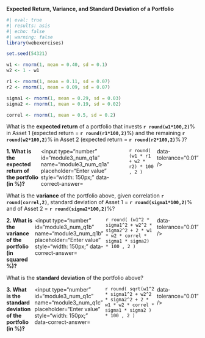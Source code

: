 ::: {.question}


**Expected Return, Variance, and Standard Deviation of a Portfolio**

```r
#| eval: true
#| results: asis
#| echo: false
#| warning: false
library(webexercises)

set.seed(54321)

w1 <- rnorm(1, mean = 0.40, sd = 0.1)
w2 <- 1 - w1

r1 <- rnorm(1, mean = 0.11, sd = 0.07)
r2 <- rnorm(1, mean = 0.09, sd = 0.07)

sigma1 <- rnorm(1, mean = 0.29, sd = 0.03)
sigma2 <- rnorm(1, mean = 0.19, sd = 0.02)

correl <- rnorm(1, mean = 0.5, sd = 0.2)
```

What is the **expected return** of a portfolio that invests **`r round(w1*100,2)`**% in Asset&nbsp;1 (expected return = **`r round(r1*100,2)`**%) and the remaining **`r round(w2*100,2)`**% in Asset&nbsp;2 (expected return = **`r round(r2*100,2)`**%   )?

::: {.question-block}

<form onsubmit="event.preventDefault();" style="display: flex; flex-direction: row; gap: 6px;">
  <label for="module3_num_q1a"><strong>1. What is the expected return of the portfolio (in %)?</strong></label>
  <!-- Only two decimal places in the answer -->
  <input type="number" id="module3_num_q1a" name="module3_num_q1a" placeholder="Enter value" style="width: 150px;"
         data-correct-answer=`r round( (w1 * r1 + w2 * r2) * 100 , 2 )` data-tolerance="0.01" />
</form>

<div id="feedback-module3_num_q1a" class="feedback" data-status="" style="display:none;">
✅ Expected return = w₁×r₁ + w₂×r₂ = **`r round((w1 * r1 + w2 * r2) * 100, 2)`**%.
</div>

:::

What is the **variance** of the portfolio above, given correlation **`r round(correl,2)`**, standard deviation of Asset&nbsp;1 = **`r round(sigma1*100,2)`**% and of Asset&nbsp;2 = **`r round(sigma2*100,2)`**%?

::: {.question-block}

<form onsubmit="event.preventDefault();" style="display: flex; flex-direction: row; gap: 6px;">
  <label for="module3_num_q1b"><strong>2. What is the variance of the portfolio (in squared %)?</strong></label>
  <!-- Only two decimal places in the answer -->
  <input type="number" id="module3_num_q1b" name="module3_num_q1b" placeholder="Enter value" style="width: 150px;"
         data-correct-answer=`r round( (w1^2 * sigma1^2 + w2^2 * sigma2^2 + 2 * w1 * w2 * correl * sigma1 * sigma2) * 100 , 2 )` data-tolerance="0.01" />
</form>

<div id="feedback-module3_num_q1b" class="feedback" data-status="" style="display:none;">
✅ Variance = w₁²σ₁² + w₂²σ₂² + 2w₁w₂ρσ₁σ₂ = **`r round((w1^2 * sigma1^2 + w2^2 * sigma2^2 + 2 * w1 * w2 * correl * sigma1 * sigma2) * 100, 2)`**.
</div>

:::

What is the **standard deviation** of the portfolio above?

::: {.question-block}

<form onsubmit="event.preventDefault();" style="display: flex; flex-direction: row; gap: 6px;">
  <label for="module3_num_q1c"><strong>3. What is the standard deviation of the portfolio (in %)?</strong></label>
  <!-- Only two decimal places in the answer -->
  <input type="number" id="module3_num_q1c" name="module3_num_q1c" placeholder="Enter value" style="width: 150px;"
         data-correct-answer=`r round( sqrt(w1^2 * sigma1^2 + w2^2 * sigma2^2 + 2 * w1 * w2 * correl * sigma1 * sigma2 ) * 100 , 2 )` data-tolerance="0.01" />
</form>

<div id="feedback-module3_num_q1c" class="feedback" data-status="" style="display:none;">
✅ Standard deviation = √(variance) = **`r round(sqrt(w1^2 * sigma1^2 + w2^2 * sigma2^2 + 2*w1*w2*correl*sigma1*sigma2) * 100, 2)`**%.
</div>

:::



:::
